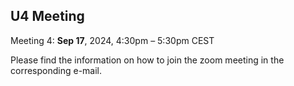 ## U4 Meeting {.unnumbered}

Meeting 4: **Sep 17**, 2024, 4:30pm -- 5:30pm CEST

Please find the information on how to join the zoom meeting in the corresponding e-mail.